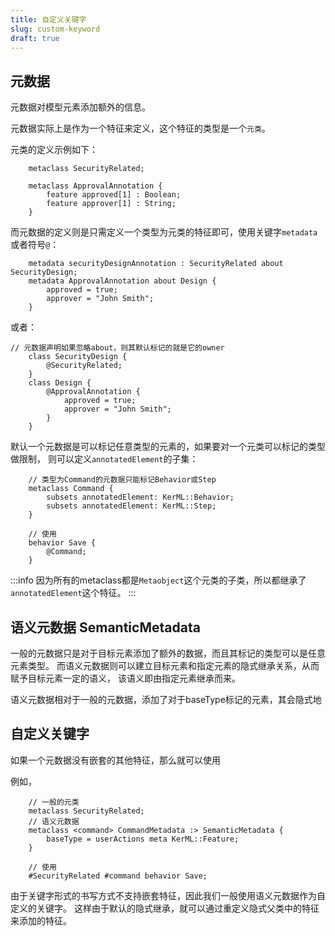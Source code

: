 ```yaml
---
title: 自定义关键字
slug: custom-keyword
draft: true
---
```


## 元数据

元数据对模型元素添加额外的信息。

元数据实际上是作为一个特征来定义，这个特征的类型是一个`元类`。

元类的定义示例如下：

```sysml
    metaclass SecurityRelated;

    metaclass ApprovalAnnotation {
        feature approved[1] : Boolean;
        feature approver[1] : String;
    }
```

而元数据的定义则是只需定义一个类型为元类的特征即可，使用关键字`metadata`或者符号`@`：

```sysml
    metadata securityDesignAnnotation : SecurityRelated about SecurityDesign;
    metadata ApprovalAnnotation about Design {
        approved = true;
        approver = "John Smith";
    }
```

或者：

```sysml
// 元数据声明如果忽略about，则其默认标记的就是它的owner
    class SecurityDesign {
        @SecurityRelated;
    }
    class Design {
        @ApprovalAnnotation {
            approved = true;
            approver = "John Smith";
        }
    }
```

默认一个元数据是可以标记任意类型的元素的，如果要对一个元类可以标记的类型做限制，
则可以定义`annotatedElement`的子集：

```sysml
    // 类型为Command的元数据只能标记Behavior或Step
    metaclass Command {
        subsets annotatedElement: KerML::Behavior;
        subsets annotatedElement: KerML::Step;
    }

    // 使用
    behavior Save {
        @Command;
    }
```

:::info
因为所有的metaclass都是`Metaobject`这个元类的子类，所以都继承了`annotatedElement`这个特征。
:::

## 语义元数据 SemanticMetadata

一般的元数据只是对于目标元素添加了额外的数据，而且其标记的类型可以是任意元素类型。
而语义元数据则可以建立目标元素和指定元素的隐式继承关系，从而赋予目标元素一定的语义，
该语义即由指定元素继承而来。




语义元数据相对于一般的元数据，添加了对于baseType标记的元素，其会隐式地

## 自定义关键字

如果一个元数据没有嵌套的其他特征，那么就可以使用

例如，
```sysml
    // 一般的元类
    metaclass SecurityRelated;
    // 语义元数据
    metaclass <command> CommandMetadata :> SemanticMetadata {
        baseType = userActions meta KerML::Feature;
    }

    // 使用
    #SecurityRelated #command behavior Save;
```

由于关键字形式的书写方式不支持嵌套特征，因此我们一般使用语义元数据作为自定义的关键字。
这样由于默认的隐式继承，就可以通过重定义隐式父类中的特征来添加的特征。